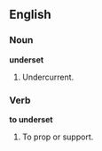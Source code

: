 ==English==

===Noun===

'''underset'''

#Undercurrent.

===Verb===

'''to underset'''

#To prop or support.